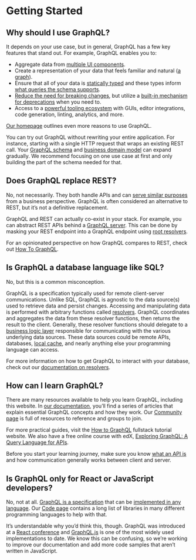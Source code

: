 # Getting Started

## Why should I use GraphQL?

It depends on your use case, but in general, GraphQL has a few key features that
stand out. For example, GraphQL enables you to:

- Aggregate data from [multiple UI components](/learn/queries/#fragments).
- Create a representation of your data that feels familiar and natural
  ([a graph](/learn/thinking-in-graphs/#it-s-graphs-all-the-way-down)).
- Ensure that all of your data is [statically typed](/learn/schema/) and these
  types inform [what queries the schema supports](/learn/introspection/).
- [Reduce the need for breaking changes](/learn/best-practices/#versioning), but
  utilize a
  [built-in mechanism for deprecations](https://spec.graphql.org/draft/#sec--deprecated)
  when you need to.
- Access to a [powerful tooling ecosystem](/code/#generic-tools) with GUIs,
  editor integrations, code generation, linting, analytics, and more.

[Our homepage](/) outlines even more reasons to use GraphQL.

You can try out GraphQL without rewriting your entire application. For instance,
starting with a single HTTP request that wraps an existing REST call. Your
[GraphQL schema](/learn/thinking-in-graphs/#shared-language) and
[business domain model](/learn/thinking-in-graphs/#business-logic-layer) can
expand gradually. We recommend focusing on one use case at first and only
building the part of the schema needed for that.

## Does GraphQL replace REST?

No, not necessarily. They both handle APIs and can
[serve similar purposes](/learn/thinking-in-graphs/#business-logic-layer) from a
business perspective. GraphQL is often considered an alternative to REST, but
it’s not a definitive replacement.

GraphQL and REST can actually co-exist in your stack. For example, you can
abstract REST APIs behind a
[GraphQL server](https://www.howtographql.com/advanced/1-server/). This can be
done by masking your REST endpoint into a GraphQL endpoint using
[root resolvers](/learn/execution/#root-fields-resolvers).

For an opinionated perspective on how GraphQL compares to REST, check out
[How To GraphQL](https://www.howtographql.com/basics/1-graphql-is-the-better-rest/).

## Is GraphQL a database language like SQL?

No, but this is a common misconception.

GraphQL is a specification typically used for remote client-server
communications. Unlike SQL, GraphQL is agnostic to the data source(s) used to
retrieve data and persist changes. Accessing and manipulating data is performed
with arbitrary functions called [resolvers](/learn/execution/). GraphQL
coordinates and aggregates the data from these resolver functions, then returns
the result to the client. Generally, these resolver functions should delegate to
a [business logic layer](/learn/thinking-in-graphs/#business-logic-layer)
responsible for communicating with the various underlying data sources. These
data sources could be remote APIs, databases, [local cache](/learn/caching/),
and nearly anything else your programming language can access.

For more information on how to get GraphQL to interact with your database, check
out our [documentation on resolvers](/learn/execution/#root-fields-resolvers).

## How can I learn GraphQL?

There are many resources available to help you learn GraphQL, including this
website. In [our documentation](/learn/), you’ll find a series of articles that
explain essential GraphQL concepts and how they work. Our
[Community page](/community) is full of resources to reference and groups to
join.

For more practical guides, visit the
[How to GraphQL](https://www.howtographql.com/) fullstack tutorial website. We
also have a free online course with edX,
[Exploring GraphQL: A Query Language for APIs](https://www.edx.org/course/exploring-graphql-a-query-language-for-apis).

Before you start your learning journey, make sure you know
[what an API is](https://www.codenewbie.org/blogs/an-intro-to-apis) and how
communication generally works between client and server.

## Is GraphQL only for React or JavaScript developers?

No, not at all. [GraphQL is a specification](https://spec.graphql.org/) that can
be [implemented in any language](/learn/schema/#type-language). Our
[Code page](/code/) contains a long list of libraries in many different
programming languages to help with that.

It’s understandable why you’d think this, though. GraphQL was introduced at a
[React conference](https://www.youtube.com/watch?v=9sc8Pyc51uU) and
[GraphQL.js](/graphql-js/) is one of the most widely used implementations to
date. We know this can be confusing, so we’re working to improve our
documentation and add more code samples that aren’t written in JavaScript.
